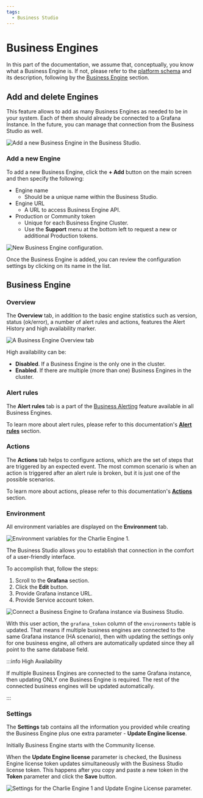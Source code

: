 ```yaml
---
tags:
  - Business Studio
---
```



# Business Engines

In this part of the documentation, we assume that, conceptually, you know what a Business Engine is. If not, please refer to the [platform schema](/big/#architecture) and its description, following by the [Business Engine](/big/engine/) section.

## Add and delete Engines

This feature allows to add as many Business Engines as needed to be in your system. Each of them should already be connected to a Grafana Instance. In the future, you can manage that connection from the Business Studio as well.

<Image
  title="Add a new Business Engine in the Business Studio."
  src="/img/big/business-engine/add-engine.png"
/>

### Add a new Engine

To add a new Business Engine, click the **+ Add** button on the main screen and then specify the following:

- Engine name
  - Should be a unique name within the Business Studio.
- Engine URL
  - A URL to access Business Engine API.
- Production or Community token
  - Unique for each Business Engine Cluster.
  - Use the **Support** menu at the bottom left to request a new or additional Production tokens.

<Image
  title="New Business Engine configuration."
  src="/img/blog/2024-12-31-big-2.2.0/new-engine.png"
/>

Once the Business Engine is added, you can review the configuration settings by clicking on its name in the list.

## Business Engine

### Overview

The **Overview** tab, in addition to the basic engine statistics such as version, status (ok/error), a number of alert rules and actions, features the Alert History and high availability marker.

<Image
  title="A Business Engine Overview tab"
  src="/img/big/business-engine/tab-overview.png"
/>

High availability can be:

- **Disabled**. If a Business Engine is the only one in the cluster.
- **Enabled**. If there are multiple (more than one) Business Engines in the cluster.

### Alert rules

The **Alert rules** tab is a part of the [Business Alerting](/big/alerting/) feature available in all Business Engines.

To learn more about alert rules, please refer to this documentation's [**Alert rules**](/big/alerting/manage-alert-rules/) section.

### Actions

The **Actions** tab helps to configure actions, which are the set of steps that are triggered by an expected event. The most common scenario is when an action is triggered after an alert rule is broken, but it is just one of the possible scenarios.

To learn more about actions, please refer to this documentation's [**Actions**](/big/studio/manage-alert-actions/) section.

### Environment

All environment variables are displayed on the **Environment** tab. 

<Image
  title="Environment variables for the Charlie Engine 1."
  src="/img/big/business-studio/tab-env.png"
/>

The Business Studio allows you to establish that connection in the comfort of a user-friendly interface.

To accomplish that, follow the steps:

1. Scroll to the **Grafana** section.
2. Click the **Edit** button.
3. Provide Grafana instance URL.
4. Provide Service account token.

<Image
  title="Connect a Business Engine to Grafana instance via Business Studio."
  src="/img/big/business-studio/token.png"
/>

With this user action, the `grafana_token` column of the `environments` table is updated. That means if multiple business engines are connected to the same Grafana instance (HA scenario), then with updating the settings only for one business engine, all others are automatically updated since they all point to the same database field.

:::info High Availability

If multiple Business Engines are connected to the same Grafana instance, then updating ONLY one Business Engine is required. The rest of the connected business engines will be updated automatically.

:::

### Settings

The **Settings** tab contains all the information you provided while creating the Business Engine plus one extra parameter - **Update Engine license**.

Initially Business Engine starts with the Community license. 

When the **Update Engine license** parameter is checked, the Business Engine license token updates simultaneously with the Business Studio license token. This happens after you copy and paste a new token in the **Token** parameter and click the **Save** button.

<Image
  title="Settings for the Charlie Engine 1 and Update Engine License parameter."
  src="/img/big/business-studio/update-engine-license.png"
/>

